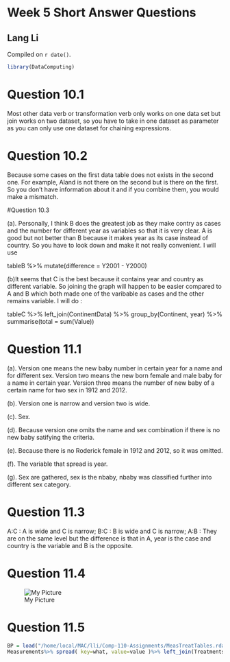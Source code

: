 # Week 5 Short Answer Questions

## Lang Li

<!-- leave this material as is -->
Compiled on `r date()`.

```r
library(DataComputing)
```
<!-- put your content after this line -->
 
# Question 10.1

Most other data verb or transformation verb only works on one data set but join works on two dataset, so you have to take in one dataset as parameter as you can only use one dataset for chaining expressions.

# Question 10.2

Because some cases on the first data table does not exists in the second one. For example, Aland is not there on the second but is there on the first. So you don't have information about it and if you combine them, you would make a mismatch. 

#Question 10.3

(a). 
Personally, I think B does the greatest job as they make contry as cases and the number for different year as variables so that it is very clear. A is good but not better than B because it makes year as its case instead of country. So you have to look down and make it not really convenient. I will use

tableB %>% mutate(difference = Y2001 - Y2000)

(b)It seems that C is the best because it contains year and country as different variable. So joining the graph will happen to be easier compared to A and B which both made one of the varibable as cases and the other remains variable. I will do :

tableC %>% left_join(ContinentData) %>% group_by(Continent, year) %>% summarise(total = sum(Value))

# Question 11.1
(a). Version one means the new baby number in certain year for a name and for different sex. Version two means the new born female and male baby for a name in certain year. Version three means the number of new baby of a certain name for two sex in 1912 and 2012.

(b). Version one is narrow and version two is wide.

(c). Sex.

(d). Because version one omits the name and sex combination if there is no new baby satifying the criteria.

(e). Because there is no Roderick female in 1912 and 2012, so it was omitted.

(f). The variable that spread is year.

(g). Sex are gathered, sex is the nbaby, nbaby was classified further into different sex category.

# Question 11.3

A:C : A is wide and C is narrow;
B:C : B is wide and C is narrow;
A:B : They are on the same level but the difference is that in A, year is the case and country is the variable and B is the opposite.

# Question 11.4

![My Picture](/home/local/MAC/lli/Comp-110-Assignments/IMG_2598.JPG)

# Question 11.5
```r
BP = load("/home/local/MAC/lli/Comp-110-Assignments/MeasTreatTables.rda")
Measurements%>% spread( key=what, value=value )%>% left_join(Treatments)%>%  mutate(when = if_else(date > treatment_date,"after","before")) %>% select(subject,when,sbp,dbp,date)

```



